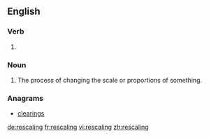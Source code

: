 ==English==

===Verb===
{{head|en|present participle}}

# {{present participle of|rescale|lang=en}}

===Noun===
{{en-noun}}

# The process of changing the scale or proportions of something.

===Anagrams===
* [[clearings#English|clearings]]

[[de:rescaling]]
[[fr:rescaling]]
[[vi:rescaling]]
[[zh:rescaling]]